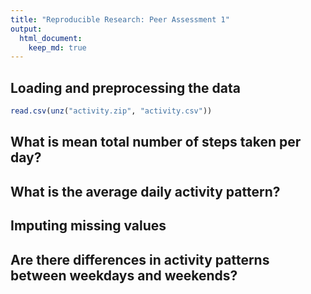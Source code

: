 ```yaml
---
title: "Reproducible Research: Peer Assessment 1"
output: 
  html_document:
    keep_md: true
---
```



## Loading and preprocessing the data
<!--
Show any code that is needed to

1. Load the data (i.e. `read.csv()`)

2. Process/transform the data (if necessary) into a format suitable
   for your analysis

-->

```r
read.csv(unz("activity.zip", "activity.csv"))

```




## What is mean total number of steps taken per day?
<!--
Show any code that is needed to

1. Load the data (i.e. `read.csv()`)

2. Process/transform the data (if necessary) into a format suitable
   for your analysis

-->


## What is the average daily activity pattern?
<!--

1. Make a time series plot (i.e. `type = "l"`) of the 5-minute
   interval (x-axis) and the average number of steps taken, averaged
   across all days (y-axis)

2. Which 5-minute interval, on average across all the days in the
   dataset, contains the maximum number of steps?

-->


## Imputing missing values
<!--

Note that there are a number of days/intervals where there are missing
values (coded as NA). The presence of missing days may introduce
bias into some calculations or summaries of the data.

1. Calculate and report the total number of missing values in the
   dataset (i.e. the total number of rows with NAs)

2. Devise a strategy for filling in all of the missing values in the
   dataset. The strategy does not need to be sophisticated. For
   example, you could use the mean/median for that day, or the mean
   for that 5-minute interval, etc.

3. Create a new dataset that is equal to the original dataset but with
   the missing data filled in.

4. Make a histogram of the total number of steps taken each day and
   Calculate and report the mean and median total number of steps
   taken per day. Do these values differ from the estimates from the
   first part of the assignment? What is the impact of imputing
   missing data on the estimates of the total daily number of steps?

-->


## Are there differences in activity patterns between weekdays and weekends?

<!--
For this part the weekdays() function may be of some help here. Use
the dataset with the filled-in missing values for this part.

1. Create a new factor variable in the dataset with two levels weekday
   and weekend indicating whether a given date is a weekday or weekend
   day.

2. Make a panel plot containing a time series plot (i.e. type = l) of
   the 5-minute interval (x-axis) and the average number of steps
   taken, averaged across all weekday days or weekend days
   (y-axis). The plot should look something like the following, which
   was created using simulated data:
   
sampleplot

Your plot will look different from the one above because you will
be using the activity monitor data. Note that the above plot was made
using the lattice system but you can make the same version of the plot
using any plotting system you choose.
-->
